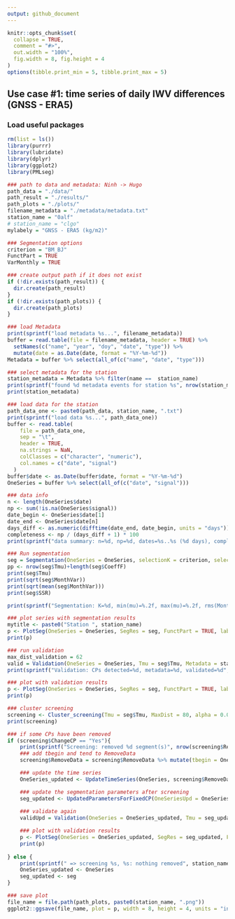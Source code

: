 ```yaml
---
output: github_document
---
```


<!-- use_case_1.md is generated from use_case_1.Rmd. Please edit that file -->

```r
knitr::opts_chunk$set(
  collapse = TRUE,
  comment = "#>",
  out.width = "100%",
  fig.width = 8, fig.height = 4
)
options(tibble.print_min = 5, tibble.print_max = 5)
```

## Use case #1: time series of daily IWV differences (GNSS - ERA5)

### Load useful packages

```r
rm(list = ls())
library(purrr)
library(lubridate)
library(dplyr)
library(ggplot2)
library(PMLseg)

### path to data and metadata: Ninh -> Hugo
path_data = "./data/"
path_result = "./results/"
path_plots = "./plots/"
filename_metadata = "./metadata/metadata.txt"
station_name = "0alf"
# station_name = "clgo"
mylabely = "GNSS - ERA5 (kg/m2)"

### Segmentation options
criterion = "BM_BJ"
FunctPart = TRUE
VarMonthly = TRUE

### create output path if it does not exist
if (!dir.exists(path_result)) {
  dir.create(path_result)
}
if (!dir.exists(path_plots)) {
  dir.create(path_plots)
}

### load Metadata
print(sprintf("load metadata %s...", filename_metadata))
buffer = read.table(file = filename_metadata, header = TRUE) %>% 
  setNames(c("name", "year", "doy", "date", "type")) %>% 
  mutate(date = as.Date(date, format = "%Y-%m-%d"))
Metadata = buffer %>% select(all_of(c("name", "date", "type")))

### select metadata for the station
station_metadata = Metadata %>% filter(name ==  station_name)
print(sprintf("found %d metadata events for station %s", nrow(station_metadata), station_name))
print(station_metadata)

### load data for the station
path_data_one <- paste0(path_data, station_name, ".txt")
print(sprintf("load data %s...", path_data_one))
buffer <- read.table(
    file = path_data_one,
    sep = "\t",
    header = TRUE,
    na.strings = NaN,
    colClasses = c("character", "numeric"),
    col.names = c("date", "signal")
  )
buffer$date <- as.Date(buffer$date, format = "%Y-%m-%d")
OneSeries = buffer %>% select(all_of(c("date", "signal")))

### data info
n <- length(OneSeries$date)
np <- sum(!is.na(OneSeries$signal))
date_begin <- OneSeries$date[1]
date_end <- OneSeries$date[n]
days_diff <- as.numeric(difftime(date_end, date_begin, units = "days"))
completeness <- np / (days_diff + 1) * 100
print(sprintf("data summary: n=%d, np=%d, dates=%s..%s (%d days), completeness=%.2f%%", n, np, date_begin, date_end, days_diff, completeness))

### Run segmentation
seg = Segmentation(OneSeries = OneSeries, selectionK = criterion, selectionF = FALSE, Kmax = 30)
pp <- nrow(seg$Tmu)+length(seg$CoeffF)
print(seg$Tmu)
print(sqrt(seg$MonthVar))
print(sqrt(mean(seg$MonthVar)))
print(seg$SSR)

print(sprintf("Segmentation: K=%d, min(mu)=%.2f, max(mu)=%.2f, rms(MonthVar)=%.2f, rss(CoeffF)=%.2f, sqrt(SSR/dof)=%.2f", length(seg$Tmu$begin), min(seg$Tmu$mean), max(seg$Tmu$mean), sqrt(mean(seg$MonthVar)), sqrt(sum(seg$CoeffF^2)), sqrt(seg$SSR/(np-pp))))

### plot series with segmentation results
mytitle <- paste0("Station ", station_name)
p <- PlotSeg(OneSeries = OneSeries, SegRes = seg, FunctPart = TRUE, labelx = "", labely = mylabely, title = mytitle)
print(p)

### run validation
max_dist_validation = 62
valid = Validation(OneSeries = OneSeries, Tmu = seg$Tmu, Metadata = station_metadata, MaxDist = max_dist_validation)
print(sprintf("Validation: CPs detected=%d, metadata=%d, validated=%d", nrow(seg$Tmu)-1, nrow(station_metadata), sum(valid$valid)))

### plot with validation results
p <- PlotSeg(OneSeries = OneSeries, SegRes = seg, FunctPart = TRUE, labelx = "", labely = mylabely, Metadata = station_metadata, Validated_CP_Meta = valid, title = mytitle)
print(p)

### cluster screening
screening <- Cluster_screening(Tmu = seg$Tmu, MaxDist = 80, alpha = 0.05, detail = TRUE)
print(screening)

### if some CPs have been removed
if (screening$ChangeCP == "Yes"){
    print(sprintf("Screening: removed %d segment(s)", nrow(screening$RemoveData)))
    ### add tbegin and tend to RemoveData
    screening$RemoveData = screening$RemoveData %>% mutate(tbegin = OneSeries$date[screening$RemoveData$begin], tend = OneSeries$date[screening$RemoveData$end])

    ### update the time series
    OneSeries_updated <- UpdateTimeSeries(OneSeries, screening$RemoveData)

    ### update the segmentation parameters after screening
    seg_updated <- UpdatedParametersForFixedCP(OneSeriesUpd = OneSeries_updated, UpdatedCP = screening$UpdatedCP, FunctPart = TRUE)
    
    ### validate again
    validUpd = Validation(OneSeries = OneSeries_updated, Tmu = seg_updated$Tmu, Metadata = station_metadata, MaxDist = max_dist_validation)

    ### plot with validation results
    p <- PlotSeg(OneSeries = OneSeries_updated, SegRes = seg_updated, FunctPart = TRUE, labelx = NULL, labely = mylabely, Metadata = station_metadata, Validated_CP_Meta = validUpd, title = mytitle)
    print(p)
    
} else {
    print(sprintf(" => screening %s, %s: nothing removed", station_name, criterion))
    OneSeries_updated <- OneSeries
    seg_updated <- seg
}

### save plot
file_name = file.path(path_plots, paste0(station_name, ".png"))
ggplot2::ggsave(file_name, plot = p, width = 8, height = 4, units = "in")
```